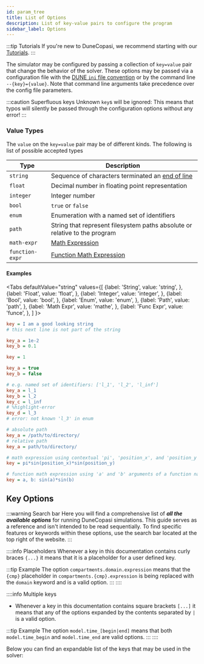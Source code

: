 ```yaml
---
id: param_tree
title: List of Options
description: List of key-value pairs to configure the program
sidebar_label: Options
---
```



:::tip Tutorials
If you're new to DuneCopasi, we recommend starting with our [Tutorials](/tutorials).
:::

The simulator may be configured by passing a collection of `key=value` pair that change the behavior of the solver.
These options may be passed via a configuration file with the [DUNE `ini` file convention](ini_file) or by the command line `--{key}={value}`. Note that command line arguments take precedence over the config file parameters.

:::caution Superfluous keys
Unknown `key`s will be ignored: This means that typos will silently be passed through the configuration
options without any error!
:::

### Value Types

The `value` on the `key=value` pair may be of different kinds. The following is
list of possible accepted types

| Type | Description |
| ---- | ----------- |
| `string`        | Sequence of characters terminated an [end of line](https://en.wikipedia.org/wiki/Newline)
| `float`         | Decimal number in floating point representation
| `integer`       | Integer number
| `bool`          | `true` or `false`
| `enum`          | Enumeration with a named set of identifiers
| `path`          | String that represent filesystem paths absolute or relative to the program
| `math-expr`     | [Math Expression](math_expr)
| `function-expr` | [Function Math Expression](math_expr)

#### Examples

<Tabs
  defaultValue="string"
  values={[
      {label: 'String', value: 'string', },
      {label: 'Float', value: 'float', },
      {label: 'Integer', value: 'integer', },
      {label: 'Bool', value: 'bool', },
      {label: 'Enum', value: 'enum', },
      {label: 'Path', value: 'path', },
      {label: 'Math Expr', value: 'mathe', },
      {label: 'Func Expr', value: 'funce', },
    ]
  }>

  <TabItem value="string">

```ini title="config.ini"
key = I am a good looking string
# this next line is not part of the string
```

  </TabItem>
  <TabItem value="float">

```ini title="config.ini"
key_a = 1e-2
key_b = 0.1
```

  </TabItem>
  <TabItem value="integer">

```ini title="config.ini"
key = 1
```

  </TabItem>
  <TabItem value="bool">

```ini title="config.ini"
key_a = true
key_b = false
```

  </TabItem>
  <TabItem value="enum">

```ini title="config.ini"
# e.g. named set of identifiers: ['l_1', 'l_2', 'l_inf']
key_a = l_1
key_b = l_2
key_c = l_inf
# %highlight-error
key_d = l_3
# error: not known 'l_3' in enum
```

  </TabItem>
  <TabItem value="path">

```ini title="config.ini"
# absolute path
key_a = /path/to/directory/
# relative path
key_a = path/to/directory/
```

  </TabItem>
  <TabItem value="mathe">

```ini title="config.ini"
# math expression using contextual 'pi', 'position_x', and 'position_y' tokens
key = pi*sin(position_x)*sin(position_y)
```

  </TabItem>
  <TabItem value="funce">

```ini title="config.ini"
# function math expression using 'a' and 'b' arguments of a function named 'key'
key = a, b: sin(a)*sin(b)
```

  </TabItem>
</Tabs>



## Key Options

:::warning Search bar
Here you will find a comprehensive list of **_all the available options_** for running DuneCopasi simulations.
This guide serves as a reference and isn't intended to be read sequentially. To find specific features or keywords within these options, use the search bar located at the top right of the website.
:::

::::info Placeholders
Whenever a key in this documentation contains curly braces `{...}` it means that it is a placeholder for a user defined key.

:::tip Example
The option `compartments.domain.expression` means that the `{cmp}` placeholder in `compartments.{cmp}.expression` is being replaced with the `domain` keyword and is a valid option.
:::
::::

::::info Multiple keys
* Whenever a key in this documentation contains square brackets `[...]` it means that any of the options expanded by the contents separated by `|` is a valid option.

:::tip Example
The option `model.time_[begin|end]` means that both `model.time_begin` and `model.time_end` are valid options.
:::
::::

Below you can find an expandable list of the keys that may be used in the solver:

<ConfigOpts/>
